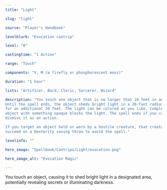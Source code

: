 ```yaml
---
title: "Light"

slug: "light"

source: "Player's Handbook"

levelblurb: "Evocation cantrip"

level: "0"

castingtime: "1 Action"

range: "Touch"

components: "V, M (a firefly or phosphorescent moss)"

duration: "1 hour"

lists: "Artificer, Bard, Cleric, Sorcerer, Wizard"

description: "You touch one object that is no larger than 10 feet in any dimension. 
Until the spell ends, the object sheds bright light in a 20-foot radius and dim light 
for an additional 20 feet. The light can be colored as you like. Completely covering the 
object with something opaque blocks the light. The spell ends if you cast it again or 
dismiss it as an action.

If you target an object held or worn by a hostile creature, that creature must 
succeed on a Dexterity saving throw to avoid the spell."

levelinfo: ""

hero_image: "Spellbook/Cantrips/Light/evocation.png"

hero_image_alt: "Evocation Magic"

---
```

You touch an object, causing it to shed bright light in a designated area, potentially revealing secrets or illuminating darkness.